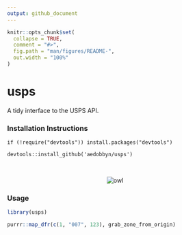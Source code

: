 ```yaml
---
output: github_document
---
```


```r
knitr::opts_chunk$set(
  collapse = TRUE,
  comment = "#>",
  fig.path = "man/figures/README-",
  out.width = "100%"
)
```

usps
====

A tidy interface to the USPS API.

### Installation Instructions

`if (!require("devtools")) install.packages("devtools")`

`devtools::install_github('aedobbyn/usps')`

<br>

<p align="center">
  <img src="https://media.giphy.com/media/iVoiJfBtSsi0o/giphy.gif" alt="owl">
</p>


### Usage

```r
library(usps)

purrr::map_dfr(c(1, "007", 123), grab_zone_from_origin)
```

